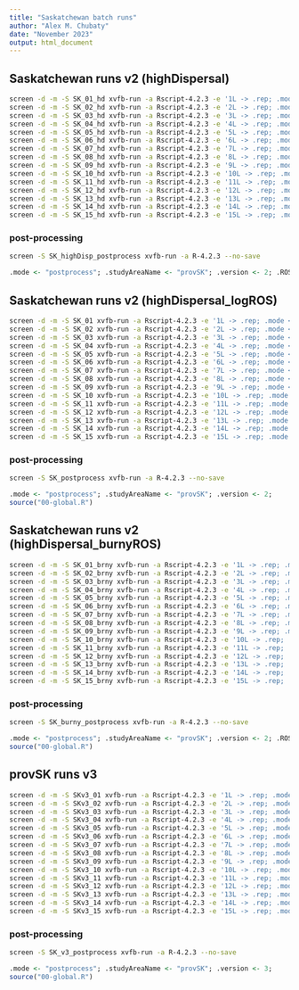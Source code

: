 ```yaml
---
title: "Saskatchewan batch runs"
author: "Alex M. Chubaty"
date: "November 2023"
output: html_document
---
```


## Saskatchewan runs v2 (highDispersal)

```bash
screen -d -m -S SK_01_hd xvfb-run -a Rscript-4.2.3 -e '1L -> .rep; .mode <- "production"; .studyAreaName <- "provSK"; .version <- 2; .ROStype <- "default"; source("00-global.R")'
screen -d -m -S SK_02_hd xvfb-run -a Rscript-4.2.3 -e '2L -> .rep; .mode <- "production"; .studyAreaName <- "provSK"; .version <- 2; .ROStype <- "default"; source("00-global.R")'
screen -d -m -S SK_03_hd xvfb-run -a Rscript-4.2.3 -e '3L -> .rep; .mode <- "production"; .studyAreaName <- "provSK"; .version <- 2; .ROStype <- "default"; source("00-global.R")'
screen -d -m -S SK_04_hd xvfb-run -a Rscript-4.2.3 -e '4L -> .rep; .mode <- "production"; .studyAreaName <- "provSK"; .version <- 2; .ROStype <- "default"; source("00-global.R")'
screen -d -m -S SK_05_hd xvfb-run -a Rscript-4.2.3 -e '5L -> .rep; .mode <- "production"; .studyAreaName <- "provSK"; .version <- 2; .ROStype <- "default"; source("00-global.R")'
screen -d -m -S SK_06_hd xvfb-run -a Rscript-4.2.3 -e '6L -> .rep; .mode <- "production"; .studyAreaName <- "provSK"; .version <- 2; .ROStype <- "default"; source("00-global.R")'
screen -d -m -S SK_07_hd xvfb-run -a Rscript-4.2.3 -e '7L -> .rep; .mode <- "production"; .studyAreaName <- "provSK"; .version <- 2; .ROStype <- "default"; source("00-global.R")'
screen -d -m -S SK_08_hd xvfb-run -a Rscript-4.2.3 -e '8L -> .rep; .mode <- "production"; .studyAreaName <- "provSK"; .version <- 2; .ROStype <- "default"; source("00-global.R")'
screen -d -m -S SK_09_hd xvfb-run -a Rscript-4.2.3 -e '9L -> .rep; .mode <- "production"; .studyAreaName <- "provSK"; .version <- 2; .ROStype <- "default"; source("00-global.R")'
screen -d -m -S SK_10_hd xvfb-run -a Rscript-4.2.3 -e '10L -> .rep; .mode <- "production"; .studyAreaName <- "provSK"; .version <- 2; .ROStype <- "default"; source("00-global.R")'
screen -d -m -S SK_11_hd xvfb-run -a Rscript-4.2.3 -e '11L -> .rep; .mode <- "production"; .studyAreaName <- "provSK"; .version <- 2; .ROStype <- "default"; source("00-global.R")'
screen -d -m -S SK_12_hd xvfb-run -a Rscript-4.2.3 -e '12L -> .rep; .mode <- "production"; .studyAreaName <- "provSK"; .version <- 2; .ROStype <- "default"; source("00-global.R")'
screen -d -m -S SK_13_hd xvfb-run -a Rscript-4.2.3 -e '13L -> .rep; .mode <- "production"; .studyAreaName <- "provSK"; .version <- 2; .ROStype <- "default"; source("00-global.R")'
screen -d -m -S SK_14_hd xvfb-run -a Rscript-4.2.3 -e '14L -> .rep; .mode <- "production"; .studyAreaName <- "provSK"; .version <- 2; .ROStype <- "default"; source("00-global.R")'
screen -d -m -S SK_15_hd xvfb-run -a Rscript-4.2.3 -e '15L -> .rep; .mode <- "production"; .studyAreaName <- "provSK"; .version <- 2; .ROStype <- "default"; source("00-global.R")'
```

### post-processing

```bash
screen -S SK_highDisp_postprocess xvfb-run -a R-4.2.3 --no-save
```

```r
.mode <- "postprocess"; .studyAreaName <- "provSK"; .version <- 2; .ROStype <- "default";
```

## Saskatchewan runs v2 (highDispersal_logROS)

```bash
screen -d -m -S SK_01 xvfb-run -a Rscript-4.2.3 -e '1L -> .rep; .mode <- "production"; .studyAreaName <- "provSK"; .version <- 2; source("00-global.R")'
screen -d -m -S SK_02 xvfb-run -a Rscript-4.2.3 -e '2L -> .rep; .mode <- "production"; .studyAreaName <- "provSK"; .version <- 2; source("00-global.R")'
screen -d -m -S SK_03 xvfb-run -a Rscript-4.2.3 -e '3L -> .rep; .mode <- "production"; .studyAreaName <- "provSK"; .version <- 2; source("00-global.R")'
screen -d -m -S SK_04 xvfb-run -a Rscript-4.2.3 -e '4L -> .rep; .mode <- "production"; .studyAreaName <- "provSK"; .version <- 2; source("00-global.R")'
screen -d -m -S SK_05 xvfb-run -a Rscript-4.2.3 -e '5L -> .rep; .mode <- "production"; .studyAreaName <- "provSK"; .version <- 2; source("00-global.R")'
screen -d -m -S SK_06 xvfb-run -a Rscript-4.2.3 -e '6L -> .rep; .mode <- "production"; .studyAreaName <- "provSK"; .version <- 2; source("00-global.R")'
screen -d -m -S SK_07 xvfb-run -a Rscript-4.2.3 -e '7L -> .rep; .mode <- "production"; .studyAreaName <- "provSK"; .version <- 2; source("00-global.R")'
screen -d -m -S SK_08 xvfb-run -a Rscript-4.2.3 -e '8L -> .rep; .mode <- "production"; .studyAreaName <- "provSK"; .version <- 2; source("00-global.R")'
screen -d -m -S SK_09 xvfb-run -a Rscript-4.2.3 -e '9L -> .rep; .mode <- "production"; .studyAreaName <- "provSK"; .version <- 2; source("00-global.R")'
screen -d -m -S SK_10 xvfb-run -a Rscript-4.2.3 -e '10L -> .rep; .mode <- "production"; .studyAreaName <- "provSK"; .version <- 2; source("00-global.R")'
screen -d -m -S SK_11 xvfb-run -a Rscript-4.2.3 -e '11L -> .rep; .mode <- "production"; .studyAreaName <- "provSK"; .version <- 2; source("00-global.R")'
screen -d -m -S SK_12 xvfb-run -a Rscript-4.2.3 -e '12L -> .rep; .mode <- "production"; .studyAreaName <- "provSK"; .version <- 2; source("00-global.R")'
screen -d -m -S SK_13 xvfb-run -a Rscript-4.2.3 -e '13L -> .rep; .mode <- "production"; .studyAreaName <- "provSK"; .version <- 2; source("00-global.R")'
screen -d -m -S SK_14 xvfb-run -a Rscript-4.2.3 -e '14L -> .rep; .mode <- "production"; .studyAreaName <- "provSK"; .version <- 2; source("00-global.R")'
screen -d -m -S SK_15 xvfb-run -a Rscript-4.2.3 -e '15L -> .rep; .mode <- "production"; .studyAreaName <- "provSK"; .version <- 2; source("00-global.R")'
```

### post-processing

```bash
screen -S SK_postprocess xvfb-run -a R-4.2.3 --no-save
```

```r
.mode <- "postprocess"; .studyAreaName <- "provSK"; .version <- 2;
source("00-global.R")
```

## Saskatchewan runs v2 (highDispersal_burnyROS)

```bash
screen -d -m -S SK_01_brny xvfb-run -a Rscript-4.2.3 -e '1L -> .rep; .mode <- "production"; .studyAreaName <- "provSK"; .version <- 2; .ROStype <- "burny"; source("00-global.R")'
screen -d -m -S SK_02_brny xvfb-run -a Rscript-4.2.3 -e '2L -> .rep; .mode <- "production"; .studyAreaName <- "provSK"; .version <- 2; .ROStype <- "burny"; source("00-global.R")'
screen -d -m -S SK_03_brny xvfb-run -a Rscript-4.2.3 -e '3L -> .rep; .mode <- "production"; .studyAreaName <- "provSK"; .version <- 2; .ROStype <- "burny"; source("00-global.R")'
screen -d -m -S SK_04_brny xvfb-run -a Rscript-4.2.3 -e '4L -> .rep; .mode <- "production"; .studyAreaName <- "provSK"; .version <- 2; .ROStype <- "burny"; source("00-global.R")'
screen -d -m -S SK_05_brny xvfb-run -a Rscript-4.2.3 -e '5L -> .rep; .mode <- "production"; .studyAreaName <- "provSK"; .version <- 2; .ROStype <- "burny"; source("00-global.R")'
screen -d -m -S SK_06_brny xvfb-run -a Rscript-4.2.3 -e '6L -> .rep; .mode <- "production"; .studyAreaName <- "provSK"; .version <- 2; .ROStype <- "burny"; source("00-global.R")'
screen -d -m -S SK_07_brny xvfb-run -a Rscript-4.2.3 -e '7L -> .rep; .mode <- "production"; .studyAreaName <- "provSK"; .version <- 2; .ROStype <- "burny"; source("00-global.R")'
screen -d -m -S SK_08_brny xvfb-run -a Rscript-4.2.3 -e '8L -> .rep; .mode <- "production"; .studyAreaName <- "provSK"; .version <- 2; .ROStype <- "burny"; source("00-global.R")'
screen -d -m -S SK_09_brny xvfb-run -a Rscript-4.2.3 -e '9L -> .rep; .mode <- "production"; .studyAreaName <- "provSK"; .version <- 2; .ROStype <- "burny"; source("00-global.R")'
screen -d -m -S SK_10_brny xvfb-run -a Rscript-4.2.3 -e '10L -> .rep; .mode <- "production"; .studyAreaName <- "provSK"; .version <- 2; .ROStype <- "burny"; source("00-global.R")'
screen -d -m -S SK_11_brny xvfb-run -a Rscript-4.2.3 -e '11L -> .rep; .mode <- "production"; .studyAreaName <- "provSK"; .version <- 2; .ROStype <- "burny"; source("00-global.R")'
screen -d -m -S SK_12_brny xvfb-run -a Rscript-4.2.3 -e '12L -> .rep; .mode <- "production"; .studyAreaName <- "provSK"; .version <- 2; .ROStype <- "burny"; source("00-global.R")'
screen -d -m -S SK_13_brny xvfb-run -a Rscript-4.2.3 -e '13L -> .rep; .mode <- "production"; .studyAreaName <- "provSK"; .version <- 2; .ROStype <- "burny"; source("00-global.R")'
screen -d -m -S SK_14_brny xvfb-run -a Rscript-4.2.3 -e '14L -> .rep; .mode <- "production"; .studyAreaName <- "provSK"; .version <- 2; .ROStype <- "burny"; source("00-global.R")'
screen -d -m -S SK_15_brny xvfb-run -a Rscript-4.2.3 -e '15L -> .rep; .mode <- "production"; .studyAreaName <- "provSK"; .version <- 2; .ROStype <- "burny"; source("00-global.R")'
```

### post-processing

```bash
screen -S SK_burny_postprocess xvfb-run -a R-4.2.3 --no-save
```

```r
.mode <- "postprocess"; .studyAreaName <- "provSK"; .version <- 2; .ROStype <- "burny";
source("00-global.R")
```

## provSK runs v3

```bash
screen -d -m -S SKv3_01 xvfb-run -a Rscript-4.2.3 -e '1L -> .rep; .mode <- "production"; .studyAreaName <- "provSK"; .version <- 3; source("00-global.R")'
screen -d -m -S SKv3_02 xvfb-run -a Rscript-4.2.3 -e '2L -> .rep; .mode <- "production"; .studyAreaName <- "provSK"; .version <- 3; source("00-global.R")'
screen -d -m -S SKv3_03 xvfb-run -a Rscript-4.2.3 -e '3L -> .rep; .mode <- "production"; .studyAreaName <- "provSK"; .version <- 3; source("00-global.R")'
screen -d -m -S SKv3_04 xvfb-run -a Rscript-4.2.3 -e '4L -> .rep; .mode <- "production"; .studyAreaName <- "provSK"; .version <- 3; source("00-global.R")'
screen -d -m -S SKv3_05 xvfb-run -a Rscript-4.2.3 -e '5L -> .rep; .mode <- "production"; .studyAreaName <- "provSK"; .version <- 3; source("00-global.R")'
screen -d -m -S SKv3_06 xvfb-run -a Rscript-4.2.3 -e '6L -> .rep; .mode <- "production"; .studyAreaName <- "provSK"; .version <- 3; source("00-global.R")'
screen -d -m -S SKv3_07 xvfb-run -a Rscript-4.2.3 -e '7L -> .rep; .mode <- "production"; .studyAreaName <- "provSK"; .version <- 3; source("00-global.R")'
screen -d -m -S SKv3_08 xvfb-run -a Rscript-4.2.3 -e '8L -> .rep; .mode <- "production"; .studyAreaName <- "provSK"; .version <- 3; source("00-global.R")'
screen -d -m -S SKv3_09 xvfb-run -a Rscript-4.2.3 -e '9L -> .rep; .mode <- "production"; .studyAreaName <- "provSK"; .version <- 3; source("00-global.R")'
screen -d -m -S SKv3_10 xvfb-run -a Rscript-4.2.3 -e '10L -> .rep; .mode <- "production"; .studyAreaName <- "provSK"; .version <- 3; source("00-global.R")'
screen -d -m -S SKv3_11 xvfb-run -a Rscript-4.2.3 -e '11L -> .rep; .mode <- "production"; .studyAreaName <- "provSK"; .version <- 3; source("00-global.R")'
screen -d -m -S SKv3_12 xvfb-run -a Rscript-4.2.3 -e '12L -> .rep; .mode <- "production"; .studyAreaName <- "provSK"; .version <- 3; source("00-global.R")'
screen -d -m -S SKv3_13 xvfb-run -a Rscript-4.2.3 -e '13L -> .rep; .mode <- "production"; .studyAreaName <- "provSK"; .version <- 3; source("00-global.R")'
screen -d -m -S SKv3_14 xvfb-run -a Rscript-4.2.3 -e '14L -> .rep; .mode <- "production"; .studyAreaName <- "provSK"; .version <- 3; source("00-global.R")'
screen -d -m -S SKv3_15 xvfb-run -a Rscript-4.2.3 -e '15L -> .rep; .mode <- "production"; .studyAreaName <- "provSK"; .version <- 3; source("00-global.R")'
```

### post-processing

```bash
screen -S SK_v3_postprocess xvfb-run -a R-4.2.3 --no-save
```

```r
.mode <- "postprocess"; .studyAreaName <- "provSK"; .version <- 3;
source("00-global.R")
```
